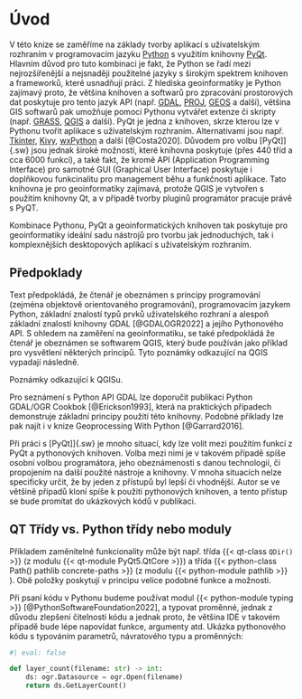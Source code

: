 # Úvod

V této knize se zaměříme na základy tvorby aplikací s uživatelským rozhraním v programovacím jazyku [[Python](https://www.python.org/)]{.sw} s využitím knihovny [[PyQt](https://riverbankcomputing.com/software/pyqt/)]{.sw}. Hlavním důvod pro tuto kombinaci je fakt, že [Python]{.sw} se řadí mezi nejrozšířenější a nejsnaději použitelné jazyky s širokým spektrem knihoven a frameworků, které usnadňují práci. Z hlediska geoinformatiky je Python zajímavý proto, že většina knihoven a softwarů pro zpracování prostorových dat poskytuje pro tento jazyk API (např. [[GDAL](https://gdal.org/)]{.sw}, [[PROJ](https://proj.org/)]{.sw}, [[GEOS](https://libgeos.org/)]{.sw} a další), většina GIS softwarů pak umožňuje pomocí Pythonu vytvářet extenze či skripty (např. [[GRASS](https://grass.osgeo.org/)]{.sw}, [[QGIS](https://www.qgis.org/en/site/)]{.sw} a další). [PyQt]{.sw} je jedna z knihoven, skrze kterou lze v Pythonu tvořit aplikace s uživatelským rozhraním. Alternativami jsou např. [[Tkinter](https://wiki.python.org/moin/TkInter)]{.sw}, [[Kivy](https://kivy.org)]{.sw}, [[wxPython](https://www.wxpython.org/)]{.sw} a další [@Costa2020]. Důvodem pro volbu [PyQt]]{.sw} jsou jednak široké možnosti, které knihovna poskytuje (přes 440 tříd a cca 6000 funkcí), a také fakt, že kromě API (Application Programming Interface) pro samotné GUI (Graphical User Interface) poskytuje i doplňkovou funkcinalitu pro management běhu a funkčnosti aplikace. Tato knihovna je pro geoinformatiky zajímavá, protože [QGIS]{.sw} je vytvořen s použitím knihovny [Qt]{.sw}, a v případě tvorby pluginů programátor pracuje právě s [PyQT]{.sw}.   

Kombinace [Pythonu]{.sw}, [PyQt]{.sw} a geoinformatických knihoven tak poskytuje pro geoinformatiky ideální sadu nástrojů pro tvorbu jak jednoduchých, tak i komplexnějších desktopových aplikací s uživatelským rozhraním. 

## Předpoklady

Text předpokládá, že čtenář je obeznámen s principy programování (zejména objektově orientovaného programování), programovacím jazykem Python, základní znalostí typů prvků uživatelského rozhraní a alespoň základní znalostí knihovny GDAL [@GDALOGR2022] a jejího Pythonového API. S ohledem na zaměření na geoinformatiku, se také předpokládá že čtenář je obeznámen se softwarem [QGIS]{.sw}, který bude používán jako příklad pro vysvětlení některých principů. Tyto poznámky odkazující na [QGIS]{.sw} vypadají následně.

:::{.qgis}
Poznámky odkazující k QGISu.
:::

Pro seznámení s Python API GDAL lze doporučit publikaci [Python GDAL/OGR Cookbok]{.publication} [@Erickson1993], která na praktických případech demonstruje základní principy použití této knihovny. Podobné příklady lze pak najít i v knize [Geoprocessing With Python]{.publication} [@Garrard2016].  

Při práci s [PyQt]]{.sw} je mnoho situací, kdy lze volit mezi použitím funkcí z [PyQt]{.sw} a pythonových knihoven. Volba mezi nimi je v takovém případě spíše osobní volbou programátora, jeho obeznámenosti s danou technologií, či propojením na další použité nástroje a knihovny. V mnoha situacích nelze specificky určit, že by jeden z přístupů byl lepší či vhodnější. Autor se ve většině případů kloní spíše k použití pythonových knihoven, a tento přístup se bude promítat do ukázkových kódů v publikaci.

:::{.callout-note}
## QT Třídy vs. Python třídy nebo moduly

Příkladem zaměnitelné funkcionality může být např. třída {{< qt-class `QDir()` >}} (z modulu {{< qt-module PyQt5.QtCore >}}) a třída {{< python-class Path() pathlib concrete-paths >}} (z modulu {{< python-module pathlib >}} ). Obě položky poskytují v principu velice podobné funkce a možnosti. 
:::

Při psaní kódu v Pythonu budeme používat modul {{< python-module typing >}} [@PythonSoftwareFoundation2022], a typovat proměnné, jednak z důvodu zlepšení čitelnosti kódu a jednak proto, že většina IDE v takovém případě bude lépe napovídat funkce, argumenty atd. Ukázka pythonového kódu s typováním parametrů, návratového typu a proměnných: 

```python
#| eval: false

def layer_count(filename: str) -> int:
    ds: ogr.Datasource = ogr.Open(filename)
    return ds.GetLayerCount()
```

<!-- ## Co spadá do rozsahu těchto skript -->

<!-- ## Co nespadá do rozsahu těchto s -->
